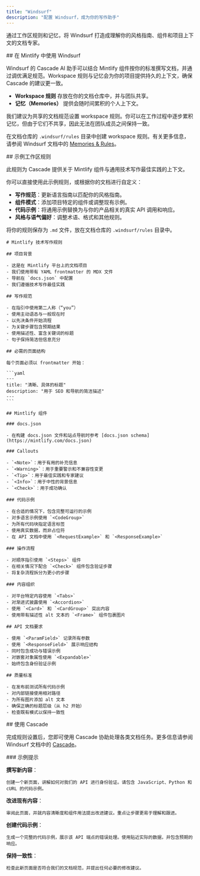 ```yaml
---
title: "Windsurf"
description: "配置 Windsurf，成为你的写作助手"
---
```


通过工作区规则和记忆，将 Windsurf 打造成理解你的风格指南、组件和项目上下文的文档专家。

<div id="using-windsurf-with-mintlify">
  ## 在 Mintlify 中使用 Windsurf
</div>

Windsurf 的 Cascade AI 助手可以结合 Mintlify 组件按你的标准撰写文档，并通过调优满足规范。Workspace 规则与记忆会为你的项目提供持久的上下文，确保 Cascade 的建议更一致。

* **Workspace 规则** 存放在你的文档仓库中，并与团队共享。
* **记忆（Memories）** 提供会随时间累积的个人上下文。

我们建议为共享的文档规范设置 workspace 规则。你可以在工作过程中逐步累积记忆，但由于它们不共享，因此无法在团队成员之间保持一致。

在文档仓库的 `.windsurf/rules` 目录中创建 workspace 规则。有关更多信息，请参阅 Windsurf 文档中的 [Memories & Rules](https://docs.windsurf.com/windsurf/cascade/memories)。

<div id="example-workspace-rule">
  ## 示例工作区规则
</div>

此规则为 Cascade 提供关于 Mintlify 组件与通用技术写作最佳实践的上下文。

你可以直接使用此示例规则，或根据你的文档进行自定义：

* **写作规范**：更新语言指南以匹配你的风格指南。
* **组件模式**：添加项目特定的组件或调整现有示例。
* **代码示例**：将通用示例替换为与你的产品相关的真实 API 调用和响应。
* **风格与语气偏好**：调整术语、格式和其他规则。

将你的规则保存为 `.md` 文件，放在文档仓库的 `.windsurf/rules` 目录中。

````mdx
# Mintlify 技术写作规则

## 项目背景

- 这是在 Mintlify 平台上的文档项目
- 我们使用带有 YAML frontmatter 的 MDX 文件  
- 导航在 `docs.json` 中配置
- 我们遵循技术写作最佳实践

## 写作规范

- 在指引中使用第二人称（“you”）
- 使用主动语态与一般现在时
- 以先决条件开始流程
- 为关键步骤包含预期结果
- 使用描述性、富含关键词的标题
- 句子保持简洁但信息充分

## 必需的页面结构

每个页面必须以 frontmatter 开始：

```yaml
---
title: "清晰、具体的标题"
description: "用于 SEO 和导航的简洁描述"
---
```

## Mintlify 组件

### docs.json

- 在构建 docs.json 文件和站点导航时参考 [docs.json schema](https://mintlify.com/docs.json)

### Callouts

- `<Note>`：用于有用的补充信息
- `<Warning>`：用于重要警示和不兼容性变更
- `<Tip>`：用于最佳实践和专家建议  
- `<Info>`：用于中性的背景信息
- `<Check>`：用于成功确认

### 代码示例

- 在合适的情况下，包含完整可运行的示例
- 对多语言示例使用 `<CodeGroup>`
- 为所有代码块指定语言标签
- 使用真实数据，而非占位符
- 在 API 文档中使用 `<RequestExample>` 和 `<ResponseExample>`

### 操作流程

- 对顺序指引使用 `<Steps>` 组件
- 在相关情况下配合 `<Check>` 组件包含验证步骤
- 将复杂流程拆分为更小的步骤

### 内容组织

- 对平台特定内容使用 `<Tabs>`
- 对渐进式披露使用 `<Accordion>`
- 使用 `<Card>` 和 `<CardGroup>` 突出内容
- 使用带有描述性 alt 文本的 `<Frame>` 组件包裹图片

## API 文档要求

- 使用 `<ParamField>` 记录所有参数 
- 使用 `<ResponseField>` 展示响应结构
- 同时包含成功与错误示例
- 对嵌套对象属性使用 `<Expandable>`
- 始终包含身份验证示例

## 质量标准

- 在发布前测试所有代码示例
- 对内部链接使用相对路径
- 为所有图片添加 alt 文本
- 确保正确的标题层级（从 h2 开始）
- 检查既有模式以保持一致性
````

<div id="working-with-cascade">
  ## 使用 Cascade
</div>

完成规则设置后，您即可使用 Cascade 协助处理各类文档任务。更多信息请参阅 Windsurf 文档中的 [Cascade](https://docs.windsurf.com/windsurf/cascade)。

<div id="example-prompts">
  ### 示例提示
</div>

**撰写新内容**：

```text wrap
创建一个新页面，讲解如何对我们的 API 进行身份验证。请包含 JavaScript、Python 和 cURL 的代码示例。
```

**改进现有内容**：

```text wrap
审阅此页面，并就内容清晰度和组件用法提出改进建议。重点让步骤更易于理解和跟进。
```

**创建代码示例**：

```text wrap
生成一个完整的代码示例，展示该 API 端点的错误处理。使用贴近实际的数据，并包含预期的响应。
```

**保持一致性**：

```text wrap
检查此新页面是否符合我们的文档规范，并提出任何必要的修改建议。
```